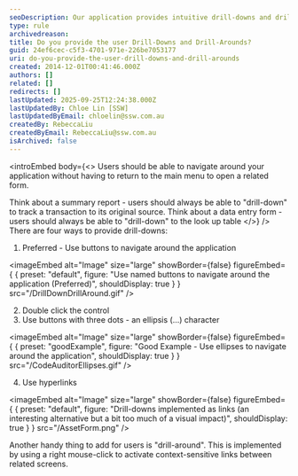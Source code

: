 ```yaml
---
seoDescription: Our application provides intuitive drill-downs and drill-arounds, allowing users to seamlessly navigate related screens with ease.
type: rule
archivedreason:
title: Do you provide the user Drill-Downs and Drill-Arounds?
guid: 24ef6cec-c5f3-4701-971e-226be7053177
uri: do-you-provide-the-user-drill-downs-and-drill-arounds
created: 2014-12-01T00:41:46.000Z
authors: []
related: []
redirects: []
lastUpdated: 2025-09-25T12:24:38.000Z
lastUpdatedBy: Chloe Lin [SSW]
lastUpdatedByEmail: chloelin@ssw.com.au
createdBy: RebeccaLiu
createdByEmail: RebeccaLiu@ssw.com.au
isArchived: false
---
```


<introEmbed
  body={<>
Users should be able to navigate around your application without having to return to the main menu to open a related form.

Think about a summary report - users should always be able to "drill-down" to track a transaction to its original source.
Think about a data entry form - users should always be able to "drill-down" to the look up table
  </>}
/>
There are four ways to provide drill-downs:

1. Preferred - Use buttons to navigate around the application


<imageEmbed
  alt="Image"
  size="large"
  showBorder={false}
  figureEmbed={ {
    preset: "default",
    figure: "Use named buttons to navigate around the application (Preferred)",
    shouldDisplay: true
  } }
  src="/DrillDownDrillAround.gif"
/>


2. Double click the control
3. Use buttons with three dots - an ellipsis (...) character

<imageEmbed
  alt="Image"
  size="large"
  showBorder={false}
  figureEmbed={ {
    preset: "goodExample",
    figure: "Good Example - Use ellipses to navigate around the application",
    shouldDisplay: true
  } }
  src="/CodeAuditorEllipses.gif"
/>


4. Use hyperlinks


<imageEmbed
  alt="Image"
  size="large"
  showBorder={false}
  figureEmbed={ {
    preset: "default",
    figure: "Drill-downs implemented as links (an interesting alternative but a bit too much of a visual impact)",
    shouldDisplay: true
  } }
  src="/AssetForm.png"
/>


Another handy thing to add for users is "drill-around". This is implemented by using a right mouse-click to activate context-sensitive links between related screens.
